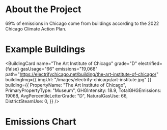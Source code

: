# About the Project

<Callout type="info">69% of emissions in Chicago come from buildings according to the 2022 Chicago Climate Action Plan.</Callout>

# Example Buildings

<div class="flex flex-wrap justify-center items-center gap-4">
<BuildingCard
  name="Marina Towers Condominium Association"
  grade="A"
  electrified={true}
  gasUsage="0"
  emissions="4,309"
  path="https://electrifychicago.net/building/marina-towers-condominium-association/"
  buildingImg={{ imgUrl: "/images/electrify-chicago/marina-towers.jpg" }}
  building={{
    PropertyName: "Marina Towers Condominium Association",
    PrimaryPropertyType: "Multifamily Housing",
    GHGIntensity: 5.6,
    TotalGHGEmissions: 4309,
    AvgPercentileLetterGrade: "A",
    NaturalGasUse: 0,
    DistrictSteamUse: 0,
  }}
/>

<BuildingCard
  name="The Art Institute of Chicago"
  grade="D"
  electrified={false}
  gasUsage="66"
  emissions="19,068"
  path="https://electrifychicago.net/building/the-art-institute-of-chicago/"
  buildingImg={{ imgUrl: "/images/electrify-chicago/art-institute.jpg" }}
  building={{
    PropertyName: "The Art Institute of Chicago",
    PrimaryPropertyType: "Museum",
    GHGIntensity: 18.9,
    TotalGHGEmissions: 19068,
    AvgPercentileLetterGrade: "D",
    NaturalGasUse: 66,
    DistrictSteamUse: 0,
  }}
/></div>

# Emissions Chart

<EmissionsChart />
